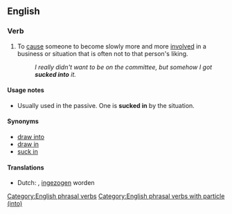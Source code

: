 ==English==

===Verb===
{{head|en|verb|head=[[suck]] [[into]]}}

# To [[cause]] someone to become slowly more and more [[involved]] in a business or situation that is often not to that person's liking.
#: ''I really didn't want to be on the committee, but somehow I got '''sucked into''' it.''

====Usage notes====
* Usually used in the passive. One is '''sucked in''' by the situation.

====Synonyms====
* [[draw into]]
* [[draw in]]
* [[suck in]]

====Translations====
{{trans-top|cause someone to become slowly more and more involved in a business or situation that is often not to that person's liking}}
* Dutch: {{t|nl|inzuigen}}, [[ingezogen]] worden
{{trans-mid}}
{{trans-bottom}}

[[Category:English phrasal verbs]]
[[Category:English phrasal verbs with particle (into)]]